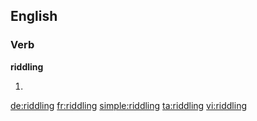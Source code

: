 ==English==

===Verb===
'''riddling'''

# {{present participle of|riddle}}

[[de:riddling]]
[[fr:riddling]]
[[simple:riddling]]
[[ta:riddling]]
[[vi:riddling]]